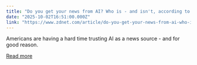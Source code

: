 ```yaml
---
title: "Do you get your news from AI? Who is - and isn't, according to Pew Research"
date: "2025-10-02T16:51:00.000Z"
link: "https://www.zdnet.com/article/do-you-get-your-news-from-ai-who-is-and-isnt-according-to-pew-research/"
---
```


Americans are having a hard time trusting AI as a news source - and for good reason.

[Read more](https://www.zdnet.com/article/do-you-get-your-news-from-ai-who-is-and-isnt-according-to-pew-research/)
